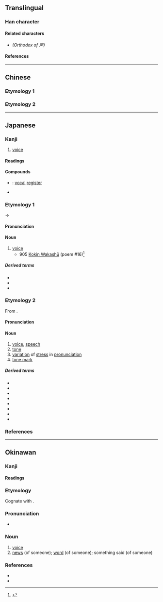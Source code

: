 {{also|聲}}
{{character info}}
==Translingual==
{{stroke order|strokes=7}}
{{ja-forms|声|声|[[聲]]}}

===Han character===
{{Han char|rn=33|rad=士|as=04|sn=7|four=40207|canj=GAH|ids=⿱士𠃜}}

====Related characters====
* {{l|mul|[[聲]]}} ''(Orthodox {{w|Traditional Chinese|traditional form}} of 声)''

====References====
{{Han ref|kx=0243.040|dkj=05645|dj=0483.060|hdz=10429.010|uh=58F0}}

----

==Chinese==

===Etymology 1===
{{zh-see|聲|sv}}

===Etymology 2===
{{zh-see|磬|v}}

----

==Japanese==
{{ja-kanji forms|声|聲}}

===Kanji===
{{ja-kanji|grade=2|rs=士04|kyu=聲}}

# [[voice]]

====Readings====
{{ja-readings
|goon=しょう<しやう
|kanon=せい
|kun=こえ-<こゑ-, こわ-
|nanori=おと, かた, ちか, な, のぶ, もり
}}

====Compounds====
* {{ja-r|声%区|せい%く}}: [[vocal]] [[register]]
* {{ja-r|乱声|らんじょう}}

===Etymology 1===
{{wikipedia|lang=ja}}
{{ja-kanjitab|こえ|yomi=k}}
{{IPAchar|/kowe/}} → {{IPAchar|/koe/}}

====Pronunciation====
{{ja-pron|yomi=k|こえ|acc=1|acc_ref=DJR,NHK}}

====Noun====
{{ja-noun|kyu=聲|こえ|hhira=こゑ}}

# [[voice]]
#* 905 [[w:Kokin Wakashū|Kokin Wakashū]] (poem #16)<ref>{{cite-book|last=Kojima|first=Noriyuki|coauthors=Arai Eizō|title=Shin Nihon Koten Bungaku Taikei 5: [[w:Kokin Wakashū|Kokin Wakashū]]|publisher=[[w:Iwanami Shoten Publishing|Iwanami Shoten]]|date=1989|origyear=905|lang=ja|isbn=4-00-240005-0}}</ref>
#*: {{ja-usex|野%辺 ちかく 家%居 しせれば うぐひす の なくなる '''こゑ''' は 朝な 朝な きく|の%べ ちかく いへ%ゐ しせれば うぐひす の なくなる '''こゑ''' は あさな あさな きく|rom=nobe chikaku iei shisereba uguisu no naku naru '''koe''' ni wa asa na asa na kiku|Because I make my home near the fields and meadows, each and every morning, I hear the '''song''' of the mountain thrush trilling spring.<ref>{{cite-book|1996|Laurel Rasplica Rodd, Mary Catherine Henkenius|Kokinshū - A Collection of Poems Ancient and Modern|page=29}}</ref>
}}

=====Derived terms=====
* {{ja-r|呻き声|うめきごえ|[[groan]], [[moan]]}}
* {{ja-r|声を殺す|こえ を ころす}}
* {{ja-r|声を出す|こえ を だす}}

===Etymology 2===
{{ja-kanjitab|しょう|yomi=o}}
From {{bor|ja|sort=しょう|ltc|-}} {{ltc-l|聲}}.

====Pronunciation====
{{ja-pron|yomi=goon|しょう}}

====Noun====
{{ja-noun|kyu=聲|しょう|hhira=しやう}}

# [[voice]], [[speech]]
# [[tone]]
# [[variation]] of [[stress]] in [[pronunciation]]
# [[tone mark]]

=====Derived terms=====
* {{ja-r|去%声|きょ%しょう}}
* {{ja-r|四%声|し%しょう}}
* {{ja-r|声%点|しょう%てん}}
* {{ja-r|声%優|せい%ゆう}} 
* {{ja-r|上%声|じょう%しょう}}
* {{ja-r|入%声|にっ%しょう}}
* {{ja-r|平%声|ひょう%しょう}}
* {{ja-r|連%声|れん%じょう}}

===References===
<references/>

{{c|ja|Sound|sort=こえ}}

----

==Okinawan==

===Kanji===
{{ryu-kanji|rs=士04}}

====Readings====
{{ryu-readings
|kun=くぃー-
}}

===Etymology===
{{ryu-kanjitab|くぃー|yomi=k}}
Cognate with {{cog|ja|声|tr=koe}}.

===Pronunciation===
* {{IPA|ryu|[kʷiː]|sort=くぃい}}

===Noun===
{{ryu-noun|くぃー|sort=くぃい}}

# [[voice]]
# [[news]] (of someone); [[word]] (of someone); something said (of someone)
#: {{ryu-usex|声%聞ちゅん|くぃー%ちちゅん|To hear (about somebody), to hear word (of someone), to catch wind (of someone)"}}

===References===
* {{R:JLect|くぃー【声】|913|kwii}}
* {{R:Shuri-Naha Dialect Dictionary|クィー|10955}}

{{c|ryu|Sound|sort=くぃい}}